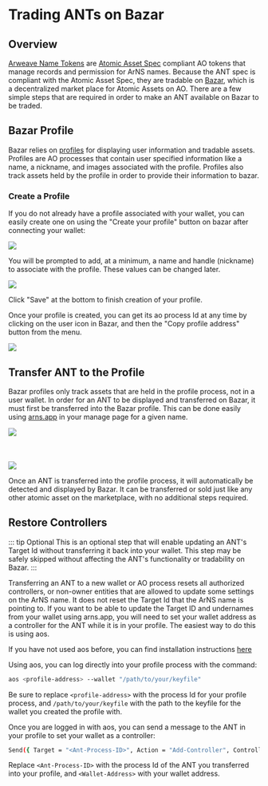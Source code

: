 # Trading ANTs on Bazar

## Overview

[Arweave Name Tokens](../arns.md#arweave-name-token-ant) are [Atomic Asset Spec](https://github.com/permaweb/ao-permaweb/blob/asset-manager/services/assets/spec.md) compliant AO tokens that manage records and permission for ArNS names. Because the ANT spec is compliant with the Atomic Asset Spec, they are tradable on [Bazar](https://bazar.arweave.net), which is a decentralized market place for Atomic Assets on AO. There are a few simple steps that are required in order to make an ANT available on Bazar to be traded.

## Bazar Profile

Bazar relies on [profiles](https://bazar.g8way.io/#/docs/overview/profiles) for displaying user information and tradable assets. Profiles are AO processes that contain user specified information like a name, a nickname, and images associated with the profile. Profiles also track assets held by the profile in order to provide their information to bazar.

### Create a Profile

If you do not already have a profile associated with your wallet, you can easily create one on using the "Create your profile" button on bazar after connecting your wallet:

<img class="largerdiagram" src="https://arweave.net/mItIcwFiDWDM3JUs_8NMhKOLiim_9_fovpv1fkMk4pk"></img>

You will be prompted to add, at a minimum, a name and handle (nickname) to associate with the profile. These values can be changed later.

<img class="largerdiagram" src="https://arweave.net/-jUIPIS4rPc_aoF4yCulV2VVWMOmZIaRCxWwLkU2_gE"></img>

Click "Save" at the bottom to finish creation of your profile.

Once your profile is created, you can get its ao process Id at any time by clicking on the user icon in Bazar, and then the "Copy profile address" button from the menu.

<img class="largerdiagram" src="https://arweave.net/jXXF6f4Rtcqt6SdZgnbxSOAhNmMEKM8v_-dmHcnb-Oo"></img>

## Transfer ANT to the Profile

Bazar profiles only track assets that are held in the profile process, not in a user wallet. In order for an ANT to be displayed and transferred on Bazar, it must first be transferred into the Bazar profile. This can be done easily using [arns.app](https://arns.app) in your manage page for a given name.

<img class="largerdiagram" src="https://arweave.net/Z94PllSxiusPhfBnRVZcxi-IKfmqjwMH-NXuqdUyWcM"></img>
<br></br>
<br></br>
<img class="largerdiagram" src="http://arweave.net/FNOkid5jsHig5Kz-oIJDq4kkkM2A-lzBf8s9EH1vUps"></img>

Once an ANT is transferred into the profile process, it will automatically be detected and displayed by Bazar. It can be transferred or sold just like any other atomic asset on the marketplace, with no additional steps required.

## Restore Controllers

::: tip Optional
This is an optional step that will enable updating an ANT's Target Id without transferring it back into your wallet. This step may be safely skipped without affecting the ANT's functionality or tradability on Bazar.
:::

Transferring an ANT to a new wallet or AO process resets all authorized controllers, or non-owner entities that are allowed to update some settings on the ArNS name. It does not reset the Target Id that the ArNS name is pointing to. If you want to be able to update the Target ID and undernames from your wallet using arns.app, you will need to set your wallet address as a controller for the ANT while it is in your profile. The easiest way to do this is using aos.

If you have not used aos before, you can find installation instructions [here](https://cookbook_ao.arweave.net/welcome/getting-started.html)

Using aos, you can log directly into your profile process with the command:

```bash
aos <profile-address> --wallet "/path/to/your/keyfile"
```

Be sure to replace `<profile-address>` with the process Id for your profile process, and `/path/to/your/keyfile` with the path to the keyfile for the wallet you created the profile with.

Once you are logged in with aos, you can send a message to the ANT in your profile to set your wallet as a controller:

```bash
Send({ Target = "<Ant-Process-ID>", Action = "Add-Controller", Controller = "<Wallet-Address>" })
```

Replace `<Ant-Process-ID>` with the process Id of the ANT you transferred into your profile, and `<Wallet-Address>` with your wallet address.